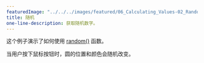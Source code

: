 ---
featuredImage: "../../../images/featured/06_Calculating_Values-02_Random-thumbnail.png"
title: 随机
one-line-description: 获取随机数字。
---

这个例子演示了如何使用 <a href="https://p5js.org/reference/#/p5/random">random()</a> 函数。

当用户按下鼠标按钮时，圆的位置和颜色会随机改变。

